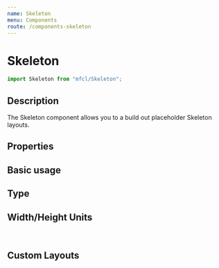 ```yaml
---
name: Skeleton
menu: Components
route: /components-skeleton
---
```



# Skeleton

```javascript
import Skeleton from "mfcl/Skeleton";
```

## Description

The Skeleton component allows you to a build out placeholder Skeleton layouts.

## Properties

<Props of={Skeleton} />

## Basic usage

<Playground>
  <Skeleton width="25%" />
  <Skeleton width="50%" />
  <Skeleton width="75%" />
  <Skeleton />
</Playground>

## Type

<Playground>
  <Skeleton type="text" />
  <Skeleton type="image" />
  <Skeleton type="button" />
  <Skeleton type="button-secondary" />
</Playground>

## Width/Height Units

<Playground>
  <Skeleton type="text" width={25} />
  <Skeleton type="text" width="25" />
  <Skeleton type="text" width="25px" />
  <Skeleton type="text" width="25%" />
  <Skeleton type="text" width="10em" />
  <br />
  <div style={{ height: "200px" }}>
    <Skeleton type="text" height={10} />
    <Skeleton type="text" height="10" />
    <Skeleton type="text" height="10px" />
    <Skeleton type="text" height="10%" />
    <Skeleton type="text" height="5em" />
  </div>
</Playground>

## Custom Layouts

<Playground>
  <Row>
    <div style={{ width: "30%" }}>
      <Skeleton type="image" width="100%" />
      <Skeleton width="100%" />
      <Skeleton width="66%" />
    </div>
    <div style={{ width: "30%" }}>
      <Skeleton type="image" width="100%" />
      <Skeleton width="100%" />
      <Skeleton width="66%" />
    </div>
    <div style={{ width: "30%" }}>
      <Skeleton type="image" width="100%" />
      <Skeleton width="100%" />
      <Skeleton width="66%" />
    </div>
  </Row>
  <Skeleton type="text" height="10px" style={{ marginBottom: "15px" }} />
  <Row justifyContent="center">
    <Skeleton
      circle
      type="text"
      width="50px"
      height="60px"
      style={{ marginRight: "15px" }}
    />
    <Skeleton width="66%" />
    <Skeleton type="image" width="100%" />
    <Skeleton type="button" width="100%" />
  </Row>
  <Skeleton type="text" height="10px" style={{ marginBottom: "15px" }} />
  <div style={{ display: "flex", justifyContent: "space-between" }}>
    <Skeleton type="image" width="33%" style={{ marginRight: "15px" }} />
    <div style={{ width: "66%" }}>
      <Row justifyContent="space-between">
        <Skeleton
          circle
          type="text"
          width="35px"
          height="35px"
          style={{ marginRight: "15px" }}
        />
        <Skeleton type="text" width="60%" />
      </Row>
      <Skeleton type="text" width="75%" />
      <Skeleton type="text" width="33%" />
    </div>
  </div>
</Playground>
